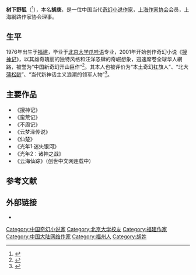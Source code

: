 {{expert|time=2015-07-27T00:21:48+00:00}}
{{Infobox writer 
|图像     = 
|图像大小 = 220px
|图像说明 = 
|姓名     = 树下野狐
|笔名     = 树下野狐
|原名     = 胡庚
|出生     ={{Birth date and age|1976|3|15}} 
|出生地点 = {{CHN}}[[福建省|福建省]][[福州市|福州市]] 
|居处     = [[上海市|上海市]]
|职业     = [[作家|作家]]
|国籍     = {{PRC}}
|种族     = [[汉族|汉族]]
|教育程度 =
|母校     = [[北京大学|北京大学]]
|创作时期 = 2001年至今
|体裁     = [[小说|小说]]
|代表作   = 《[[搜神记|搜神记]]》<br />《蛮荒记》<br />《云海仙踪》
|奖项     = 
}}
'''树下野狐'''（{{bd|1976年|3月15日|}}<ref>{{Cite web|url = http://www.shzuojia.cn/member/info.php?uid=hugeng|title = 上海作家网——胡庚|accessdate = 2015-08-03|author = |date = |publisher = 上海作家网|language = zh-cn|archive-date = 2016-03-04|archive-url = https://web.archive.org/web/20160304230031/http://www.shzuojia.cn/member/info.php?uid=hugeng|dead-url = no}}</ref>），本名'''胡庚'''，是一位中国当代[[奇幻小说|奇幻小说]][[作家|作家]]，[[上海作家协会|上海作家协会]]会员，上海網路作家协会理事。

==生平==
1976年出生于[[福建|福建]]，毕业于[[北京大学|北京大学]][[爪哇语|爪哇语]]专业，2001年开始创作奇幻小说《[[搜神记|搜神记]]》，以其雄奇瑰丽的独特风格和汪洋恣肆的奇崛想象，迅速席卷全球华人網路，被誉为“中国新奇幻开山巨作”<ref>{{Cite web|url = http://www.readerstimes.com/Content/article_Detail.aspx?SortID=73&InfoId=16448|title = 2007年：解读网络小说风向标|accessdate = 2015-08-03|author = |date = 2007-01-31|publisher = 读者时代|language = zh-cn|archive-date = 2016-03-04|archive-url = https://web.archive.org/web/20160304230643/http://www.readerstimes.com/Content/article_Detail.aspx?SortID=73&InfoId=16448|dead-url = no}}</ref>。其本人也被评价为“本土奇幻扛旗人”、“北大[[蒲松龄|蒲松龄]]”、“当代新神话主义浪潮的领军人物”<ref>{{Cite web|url = http://xin.tgbus.com/mhssj/290.shtml|title = 《蛮荒搜神记》背后的“北大蒲松龄”|accessdate = 2015-08-03|author = |date = 2012年5月30日|publisher = 巴士网游|language = zh-cn|archive-date = 2016-03-04|archive-url = https://web.archive.org/web/20160304085950/http://xin.tgbus.com/mhssj/290.shtml|dead-url = no}}</ref>。

== 主要作品 ==
*《搜神记》
*《蛮荒记》
*《不周记》
*《云梦泽传说》
*《仙楚》
*《光年1·迷失银河》
*《光年2：诸神之战》
*《云海仙踪》（创世中文网连载中）

== 参考文献 ==
<references />

== 外部链接 ==
*{{新浪微博|shuxiayehu}}

{{DEFAULTSORT:H}}
[[Category:中国奇幻小说家|Category:中国奇幻小说家]]
[[Category:北京大学校友|Category:北京大学校友]]
[[Category:福建作家|Category:福建作家]]
[[Category:中国大陆网络作家|Category:中国大陆网络作家]]
[[Category:福州人|Category:福州人]]
[[Category:胡姓|Category:胡姓]]
